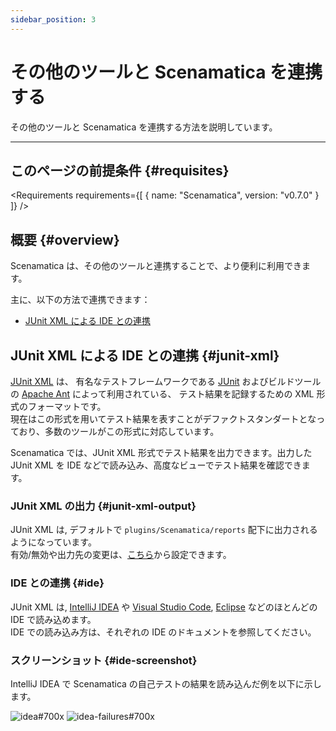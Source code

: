 ```yaml
---
sidebar_position: 3
---
```



# その他のツールと Scenamatica を連携する

その他のツールと Scenamatica を連携する方法を説明しています。

---

## このページの前提条件 {#requisites}

<Requirements requirements={[
  {
    name: "Scenamatica",
    version: "v0.7.0"
  }
]} />


## 概要  {#overview}

Scenamatica は、その他のツールと連携することで、より便利に利用できます。

主に、以下の方法で連携できます：

+ [JUnit XML による IDE との連携](#junit-xml)

## JUnit XML による IDE との連携 {#junit-xml}

[JUnit XML](https://www.ibm.com/docs/ja/developer-for-zos/9.1.1?topic=formats-junit-xml-format) は、
有名なテストフレームワークである [JUnit](https://junit.org/junit5/) およびビルドツールの [Apache Ant](https://ant.apache.org/) によって利用されている、
テスト結果を記録するための XML 形式のフォーマットです。  
現在はこの形式を用いてテスト結果を表すことがデファクトスタンダートとなっており、多数のツールがこの形式に対応しています。

Scenamatica では、JUnit XML 形式でテスト結果を出力できます。出力した JUnit XML を IDE などで読み込み、高度なビューでテスト結果を確認できます。

### JUnit XML の出力 {#junit-xml-output}

JUnit XML は, デフォルトで `plugins/Scenamatica/reports` 配下に出力されるようになっています。  
有効/無効や出力先の変更は、[こちら](/docs/getting-started/configuration/#reporting-junit)から設定できます。

### IDE との連携 {#ide}

JUnit XML は, [IntelliJ IDEA](https://www.jetbrains.com/ja-jp/idea/) や [Visual Studio Code](https://azure.microsoft.com/ja-jp/products/visual-studio-code/),
[Eclipse](https://www.eclipse.org/) などのほとんどの IDE で読み込めます。  
IDE での読み込み方は、それぞれの IDE のドキュメントを参照してください。

### スクリーンショット {#ide-screenshot}

IntelliJ IDEA で Scenamatica の自己テストの結果を読み込んだ例を以下に示します。

![idea#700x](images/other-tools/idea/idea.png)
![idea-failures#700x](images/other-tools/idea/idea-failures.png)

